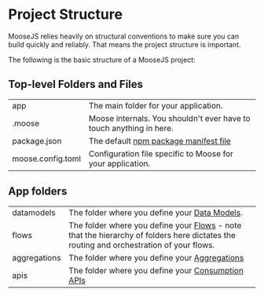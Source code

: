 
# Project Structure

MooseJS relies heavily on structural conventions to make sure you can build quickly and reliably. That means the project structure is important.

The following is the basic structure of a MooseJS project:

<FileTree>
  <FileTree.Folder name=".moose" />
  <FileTree.Folder name="app" defaultOpen>
    <FileTree.Folder name="datamodels" defaultOpen>
      <FileTree.File name="models.ts" />
    </FileTree.Folder>
    <FileTree.Folder name="flows" defaultOpen>
      <FileTree.File name="sourceModel__destinationModel.ts" />
    </FileTree.Folder>
    <FileTree.Folder name="aggregations" defaultOpen>
      <FileTree.File name="aggregation.ts" />
    </FileTree.Folder>
    <FileTree.Folder name="apis" defaultOpen>
      <FileTree.File name="data-api.ts" />
    </FileTree.Folder>
  </FileTree.Folder>
  <FileTree.File name="package.json" />
  <FileTree.File name="moose.config.toml" />
</FileTree>

## Top-level Folders and Files

|                   |                                                                                                      |
| ----------------- | ---------------------------------------------------------------------------------------------------- |
| app               | The main folder for your application.                                                                |
| .moose            | Moose internals. You shouldn't ever have to touch anything in here.                                  |
| package.json      | The default [npm package manifest file](https://docs.npmjs.com/cli/v10/configuring-npm/package-json) |
| moose.config.toml | Configuration file specific to Moose for your application.                                           |

## App folders

|              |                                                                                                                                                                   |
| ------------ | ----------------------------------------------------------------------------------------------------------------------------------------------------------------- |
| datamodels   | The folder where you define your [Data Models](../building/data-models/intro).                                                                                    |
| flows        | The folder where you define your [Flows](../building/flows/intro) - note that the hierarchy of folders here dictates the routing and orchestration of your flows. |
| aggregations | The folder where you define your [Aggregations](../building/aggregations/intro)                                                                                   |
| apis         | The folder where you define your [Consumption APIs](../building/consumption-apis/intro)                                                                           |
